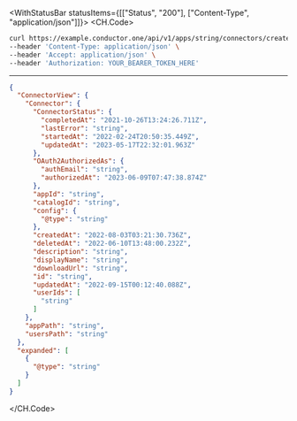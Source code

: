 

<WithStatusBar statusItems={[["Status", "200"], ["Content-Type", "application/json"]]}>
  <CH.Code>
  ```bash Example Request
  curl https://example.conductor.one/api/v1/apps/string/connectors/create \
--header 'Content-Type: application/json' \
--header 'Accept: application/json' \
--header 'Authorization: YOUR_BEARER_TOKEN_HERE'
  ```
  ---

  ```json Example Response
  {
    "ConnectorView": {
      "Connector": {
        "ConnectorStatus": {
          "completedAt": "2021-10-26T13:24:26.711Z",
          "lastError": "string",
          "startedAt": "2022-02-24T20:50:35.449Z",
          "updatedAt": "2023-05-17T22:32:01.963Z"
        },
        "OAuth2AuthorizedAs": {
          "authEmail": "string",
          "authorizedAt": "2023-06-09T07:47:38.874Z"
        },
        "appId": "string",
        "catalogId": "string",
        "config": {
          "@type": "string"
        },
        "createdAt": "2022-08-03T03:21:30.736Z",
        "deletedAt": "2022-06-10T13:48:00.232Z",
        "description": "string",
        "displayName": "string",
        "downloadUrl": "string",
        "id": "string",
        "updatedAt": "2022-09-15T00:12:40.088Z",
        "userIds": [
          "string"
        ]
      },
      "appPath": "string",
      "usersPath": "string"
    },
    "expanded": [
      {
        "@type": "string"
      }
    ]
  }
  ```
  </CH.Code>
</WithStatusBar>
